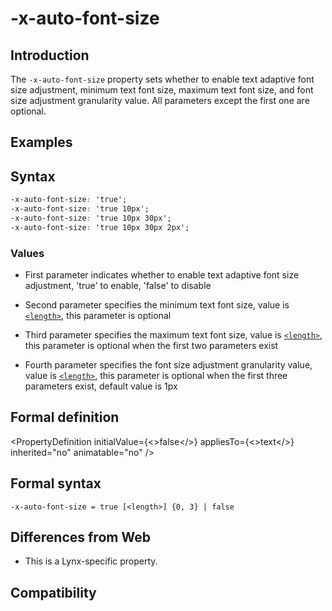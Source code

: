 # -x-auto-font-size

## Introduction

The `-x-auto-font-size` property sets whether to enable text adaptive font size adjustment, minimum text font size, maximum text font size, and font size adjustment granularity value. All parameters except the first one are optional.

## Examples


<Go
  example="css-api"
  defaultFile="src/-x-auto-font-size/App.tsx"
  img="https://lf-lynx.tiktok-cdns.com/obj/lynx-artifacts-oss-sg/lynx-website/assets/doc/css/-x-auto-font-size.jpg"
  defaultEntryFile="dist/-x-auto-font-size.lynx.bundle"
  entry="src/-x-auto-font-size"
/>

## Syntax

```css
-x-auto-font-size: 'true';
-x-auto-font-size: 'true 10px';
-x-auto-font-size: 'true 10px 30px';
-x-auto-font-size: 'true 10px 30px 2px';
```

### Values

- First parameter indicates whether to enable text adaptive font size adjustment, 'true' to enable, 'false' to disable

- Second parameter specifies the minimum text font size, value is [`<length>`](/api/css/data-type/length.mdx), this parameter is optional

- Third parameter specifies the maximum text font size, value is [`<length>`](/api/css/data-type/length.mdx), this parameter is optional when the first two parameters exist

- Fourth parameter specifies the font size adjustment granularity value, value is [`<length>`](/api/css/data-type/length.mdx), this parameter is optional when the first three parameters exist, default value is 1px

## Formal definition


<PropertyDefinition
  initialValue={<>false</>}
  appliesTo={<>text</>}
  inherited="no"
  animatable="no"
/>

## Formal syntax

```
-x-auto-font-size = true [<length>] {0, 3} | false
```

## Differences from Web

- This is a Lynx-specific property.

## Compatibility


<LegacyCompatTable metadata="css/properties/-x-auto-font-size" />
